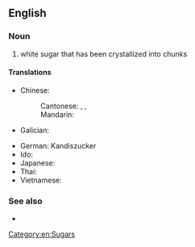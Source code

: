 ==English==
{{wikipedia}}

===Noun===
{{en-noun|-}}

# white sugar that has been crystallized into chunks

====Translations====
{{trans-top|white sugar that has been crystallized into chunks}}
* Chinese:
*: Cantonese: {{t|yue|冰糖|tr=bing1 tong4|sc=Hani}}, {{t|yue|黃冰糖|sc=Hani}}, {{t|yue|黄冰糖|tr=wong4 bing1 tong4|sc=Hani}} {{qualifier|yellow rock sugar}}
*: Mandarin: {{t+|cmn|冰糖|tr=bīngtáng|sc=Hani}}
* Galician: {{t+|gl|azucre candi|m}}
{{trans-mid}}
* German: Kandiszucker
* Ido: {{t+|io|kandio}}
* Japanese: {{t|ja|氷砂糖|tr=こおりざとう, koorizatō|sc=Jpan}}
* Thai: {{t|th|น้ำตาลกรวด}}
* Vietnamese: {{t|vi|đường phèn}}
{{trans-bottom}}

===See also===
* {{l|en|rock candy}}

[[Category:en:Sugars]]